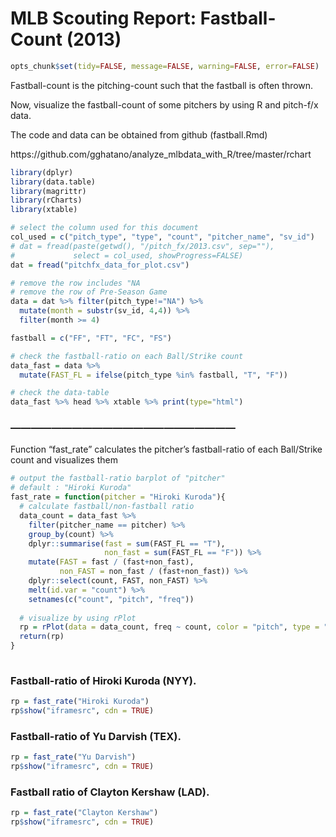 MLB Scouting Report: Fastball-Count (2013)
========================================================
```r
opts_chunk$set(tidy=FALSE, message=FALSE, warning=FALSE, error=FALSE)
```

Fastball-count is the pitching-count such that the fastball is often thrown.

Now, visualize the fastball-count of some pitchers by using R and pitch-f/x data.

The code and data can be obtained from github (fastball.Rmd)

https://github.com/gghatano/analyze_mlbdata_with_R/tree/master/rchart

```r
library(dplyr)
library(data.table)
library(magrittr)
library(rCharts)
library(xtable)

# select the column used for this document
col_used = c("pitch_type", "type", "count", "pitcher_name", "sv_id")
# dat = fread(paste(getwd(), "/pitch_fx/2013.csv", sep=""), 
#             select = col_used, showProgress=FALSE) 
dat = fread("pitchfx_data_for_plot.csv")

# remove the row includes "NA
# remove the row of Pre-Season Game
data = dat %>% filter(pitch_type!="NA") %>% 
  mutate(month = substr(sv_id, 4,4)) %>% 
  filter(month >= 4)

fastball = c("FF", "FT", "FC", "FS")

# check the fastball-ratio on each Ball/Strike count
data_fast = data %>% 
  mutate(FAST_FL = ifelse(pitch_type %in% fastball, "T", "F")) 

# check the data-table
data_fast %>% head %>% xtable %>% print(type="html")
```


### ------------------------------------------------------------------
Function "fast_rate" calculates the pitcher's fastball-ratio of each Ball/Strike count and visualizes them
```r
# output the fastball-ratio barplot of "pitcher"
# default : "Hiroki Kuroda"
fast_rate = function(pitcher = "Hiroki Kuroda"){
  # calculate fastball/non-fastball ratio 
  data_count = data_fast %>% 
    filter(pitcher_name == pitcher) %>% 
    group_by(count) %>% 
    dplyr::summarise(fast = sum(FAST_FL == "T"), 
                     non_fast = sum(FAST_FL == "F")) %>% 
    mutate(FAST = fast / (fast+non_fast), 
           non_FAST = non_fast / (fast+non_fast)) %>% 
    dplyr::select(count, FAST, non_FAST) %>% 
    melt(id.var = "count") %>% 
    setnames(c("count", "pitch", "freq"))
  
  # visualize by using rPlot
  rp = rPlot(data = data_count, freq ~ count, color = "pitch", type = "bar")
  return(rp)
}
  
```

### Fastball-ratio of Hiroki Kuroda (NYY).
```r
rp = fast_rate("Hiroki Kuroda")
rp$show("iframesrc", cdn = TRUE)
```

### Fastball-ratio of Yu Darvish (TEX).
```r
rp = fast_rate("Yu Darvish")
rp$show("iframesrc", cdn = TRUE)
```

### Fastball ratio of Clayton Kershaw (LAD).
```r
rp = fast_rate("Clayton Kershaw")
rp$show("iframesrc", cdn = TRUE)
```

